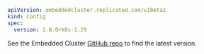 ```yaml
apiVersion: embeddedcluster.replicated.com/v1beta1
kind: Config
spec:
  version: 1.8.0+k8s-1.29
```
See the Embedded Cluster [GitHub repo](https://github.com/replicatedhq/embedded-cluster/releases) to find the latest version.